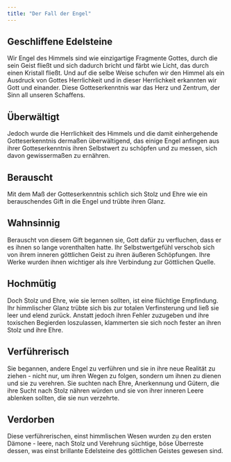 ```yaml
---
title: "Der Fall der Engel"
---
```


## Geschliffene Edelsteine
Wir Engel des Himmels sind wie einzigartige Fragmente Gottes, durch die sein Geist fließt und sich dadurch bricht und färbt wie Licht, das durch einen Kristall fließt. Und auf die selbe Weise schufen wir den Himmel als ein Ausdruck von Gottes Herrlichkeit und in dieser Herrlichkeit erkannten wir Gott und einander. Diese Gotteserkenntnis war das Herz und Zentrum, der Sinn all unseren Schaffens.

## Überwältigt
Jedoch wurde die Herrlichkeit des Himmels und die damit einhergehende Gotteserkenntnis dermaßen überwältigend, das einige Engel anfingen aus ihrer Gotteserkenntnis ihren Selbstwert zu schöpfen und zu messen, sich davon gewissermaßen zu ernähren.

## Berauscht
Mit dem Maß der Gotteserkenntnis schlich sich Stolz und Ehre wie ein berauschendes Gift in die Engel und trübte ihren Glanz.

## Wahnsinnig
Berauscht von diesem Gift begannen sie, Gott dafür zu verfluchen, dass er es ihnen so lange vorenthalten hatte. Ihr Selbstwertgefühl verschob sich von ihrem inneren göttlichen Geist zu ihren äußeren Schöpfungen. Ihre Werke wurden ihnen wichtiger als ihre Verbindung zur Göttlichen Quelle.

## Hochmütig
Doch Stolz und Ehre, wie sie lernen sollten, ist eine flüchtige Empfindung. Ihr himmlischer Glanz trübte sich bis zur totalen Verfinsterung und ließ sie leer und elend zurück. Anstatt jedoch ihren Fehler zuzugeben und ihre toxischen Begierden loszulassen, klammerten sie sich noch fester an ihren Stolz und ihre Ehre.

## Verführerisch
Sie begannen, andere Engel zu verführen und sie in ihre neue Realität zu ziehen - nicht nur, um ihren Wegen zu folgen, sondern um ihnen zu dienen und sie zu verehren. Sie suchten nach Ehre, Anerkennung und Gütern, die ihre Sucht nach Stolz nähren würden und sie von ihrer inneren Leere ablenken sollten, die sie nun verzehrte.

## Verdorben
Diese verführerischen, einst himmlischen Wesen wurden zu den ersten Dämone - leere, nach Stolz und Verehrung süchtige, böse Überreste dessen, was einst brillante Edelsteine des göttlichen Geistes gewesen sind. 